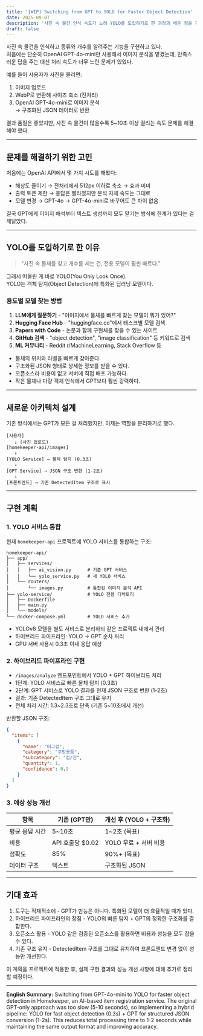 ```yaml
---
title: '[WIP] Switching from GPT to YOLO for Faster Object Detection'
date: 2025-09-07
description: '사진 속 물건 인식 속도가 느려 YOLO를 도입하기로 한 과정과 배운 점을 기록합니다.'
draft: false
---
```


사진 속 물건을 인식하고 종류와 개수를 알려주는 기능을 구현하고 있다.  
처음에는 단순히 OpenAI GPT-4o-mini만 사용해서 이미지 분석을 맡겼는데, 만족스러운 답을 주는 대신 처리 속도가 너무 느린 문제가 있었다.

예를 들어 사용자가 사진을 올리면:

1. 이미지 업로드
2. WebP로 변환해 사이즈 축소 (전처리)
3. OpenAI GPT-4o-mini로 이미지 분석  
   → 구조화된 JSON 데이터로 반환

결과 품질은 좋았지만, 사진 속 물건이 많을수록 5~10초 이상 걸리는 속도 문제를 해결해야 했다.

---

## 문제를 해결하기 위한 고민

처음에는 OpenAI API에서 몇 가지 시도를 해봤다:

- 해상도 줄이기 → 전처리에서 512px 이하로 축소 → 효과 미미
- 출력 토큰 제한 → 응답은 빨라졌지만 분석 자체 속도는 그대로
- 모델 변경 → GPT-4o → GPT-4o-mini로 바꾸어도 큰 차이 없음

결국 GPT에게 이미지 해석부터 텍스트 생성까지 모두 맡기는 방식에 한계가 있다는 걸 깨달았다.

---

## YOLO를 도입하기로 한 이유

> "사진 속 물체를 찾고 개수를 세는 건, 전용 모델이 훨씬 빠르다."

그래서 떠올린 게 바로 YOLO(You Only Look Once).  
YOLO는 객체 탐지(Object Detection)에 특화된 딥러닝 모델이다.

### 용도별 모델 찾는 방법

1. **LLM에게 질문하기** - "이미지에서 물체를 빠르게 찾는 모델이 뭐가 있어?"
2. **Hugging Face Hub** - "huggingface.co"에서 태스크별 모델 검색
3. **Papers with Code** - 논문과 함께 구현체를 찾을 수 있는 사이트
4. **GitHub 검색** - "object detection", "image classification" 등 키워드로 검색
5. **ML 커뮤니티** - Reddit r/MachineLearning, Stack Overflow 등

- 물체의 위치와 라벨을 빠르게 찾아준다.
- 구조화된 JSON 형태로 상세한 정보를 받을 수 있다.
- 오픈소스라 비용이 없고 서버에 직접 배포 가능하다.
- 작은 물체나 다량 객체 인식에서 GPT보다 훨씬 강력하다.

---

## 새로운 아키텍처 설계

기존 방식에서는 GPT가 모든 걸 처리했지만, 이제는 역할을 분리하기로 했다.

```plaintext
[사용자]
   ↓ (사진 업로드)
[homekeeper-api/images]
   ↓
[YOLO Service] → 물체 탐지 (0.3초)
   ↓
[GPT Service] → JSON 구조 변환 (1-2초)
   ↓
[프론트엔드] → 기존 DetectedItem 구조로 표시
```

---

## 구현 계획

### 1. YOLO 서비스 통합

현재 `homekeeper-api` 프로젝트에 YOLO 서비스를 통합하는 구조:

```
homekeeper-api/
├── app/
│   ├── services/
│   │   ├── ai_vision.py      # 기존 GPT 서비스
│   │   └── yolo_service.py   # 새 YOLO 서비스
│   └── routers/
│       └── images.py         # 통합된 이미지 분석 API
├── yolo-service/             # YOLO 전용 디렉토리
│   ├── Dockerfile
│   ├── main.py
│   └── models/
└── docker-compose.yml        # YOLO 서비스 추가
```

- YOLOv8 모델을 별도 서비스로 분리하되 같은 프로젝트 내에서 관리
- 하이브리드 파이프라인: YOLO → GPT 순차 처리
- GPU 서버 사용시 0.3초 이내 응답 예상

### 2. 하이브리드 파이프라인 구현

- `/images/analyze` 엔드포인트에서 YOLO + GPT 하이브리드 처리
- 1단계: YOLO 서비스로 빠른 물체 탐지 (0.3초)
- 2단계: GPT 서비스로 YOLO 결과를 현재 JSON 구조로 변환 (1-2초)
- 결과: 기존 DetectedItem 구조 그대로 유지
- 전체 처리 시간: 1.3~2.3초로 단축 (기존 5~10초에서 개선)

반환할 JSON 구조:

```json
{
  "items": [
    {
      "name": "머그컵",
      "category": "주방용품",
      "subcategory": "컵/잔",
      "quantity": 1,
      "confidence": 0.9
    }
  ]
}
```

### 3. 예상 성능 개선

| 항목           | 기존 (GPT만)     | 개선 후 (YOLO + 구조화) |
| -------------- | ---------------- | ----------------------- |
| 평균 응답 시간 | 5~10초           | 1~2초 (목표)            |
| 비용           | API 호출당 $0.02 | YOLO 무료 + 서버 비용   |
| 정확도         | 85%              | 90%+ (목표)             |
| 데이터 구조    | 텍스트           | 구조화된 JSON           |

---

## 기대 효과

1. 도구는 적재적소에 - GPT가 만능은 아니다. 특화된 모델이 더 효율적일 때가 있다.
2. 하이브리드 파이프라인의 장점 - YOLO의 빠른 탐지 + GPT의 정확한 구조화를 결합한다.
3. 오픈소스 활용 - YOLO 같은 검증된 오픈소스를 활용하면 비용과 성능을 모두 잡을 수 있다.
4. 기존 구조 유지 - DetectedItem 구조를 그대로 유지하여 프론트엔드 변경 없이 성능만 개선한다.

이 계획을 프로젝트에 적용한 후, 실제 구현 결과와 성능 개선 사항에 대해 추가로 정리할 예정이다.

---

**English Summary:** Switching from GPT-4o-mini to YOLO for faster object detection in Homekeeper, an AI-based item registration service. The original GPT-only approach was too slow (5-10 seconds), so implementing a hybrid pipeline: YOLO for fast object detection (0.3s) + GPT for structured JSON conversion (1-2s). This reduces total processing time to 1-2 seconds while maintaining the same output format and improving accuracy.
